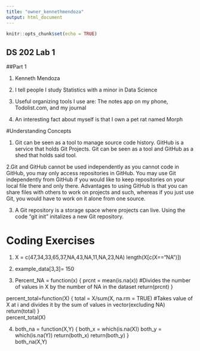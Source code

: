 ```yaml
---
title: "owner_kennethmendoza"
output: html_document
---
```


```r
knitr::opts_chunk$set(echo = TRUE)
```

## DS 202 Lab 1

##Part 1

1. Kenneth Mendoza

2. I tell people I study Statistics with a minor in Data Science

3. Useful organizing tools I use are: The notes app on my phone, Todolist.com, and my journal

4. An interesting fact about myself is that I own a pet rat named Morph

#Understanding Concepts

1. Git can be seen as a tool to manage source code history. GitHub is a service that holds Git Projects. Git can be seen as a tool and GitHub as a shed that holds said tool.

2.Git and GitHub cannot be used independently as you cannot code in GitHub, you may only access repositories in GitHub. You may use Git independently from GitHub if you would like to keep repositories on your local file there and only there. Advantages to using GitHub is that you can share files with others to work on projects and such, whereas if you just use Git, you would have to work on it alone from one source.

3. A Git repository is a storage space where projects can live. Using the code "git init" initalizes a new Git repository.

# Coding Exercises
1. X = c(47,34,33,65,37,NA,43,NA,11,NA,23,NA)
  length(X[c(X=="NA")])

  
2. example_data[3,3]= 150

3.
Percent_NA = function(x)
{
  prcnt = mean(is.na(x)) #Divides the number of values in X by the number of NA in the dataset
  return(prcnt)
}

percent_total=function(X)
{
  total = X/sum(X, na.rm = TRUE) #Takes value of X at i and divides it by the sum of values in vector(excluding NA)
  return(total)
}  
percent_total(X)

4. 
both_na = function(X,Y)
{
  both_x = which(is.na(X))
  both_y = which(is.na(Y))
  return(both_x)
  return(both_y)
}  
both_na(X,Y)


